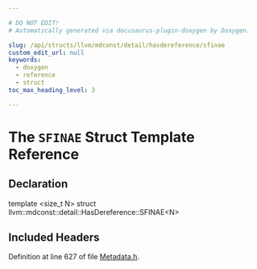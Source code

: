 ```yaml
---

# DO NOT EDIT!
# Automatically generated via docusaurus-plugin-doxygen by Doxygen.

slug: /api/structs/llvm/mdconst/detail/hasdereference/sfinae
custom_edit_url: null
keywords:
  - doxygen
  - reference
  - struct
toc_max_heading_level: 3

---
```





# The `SFINAE` Struct Template Reference

<DoxygenPage pluginConfig={pluginConfig}>



## Declaration

<CodeBlock>template &lt;size&#95;t N&gt;
struct llvm::mdconst::detail::HasDereference::SFINAE&lt;N&gt;</CodeBlock>

## Included Headers

<IncludesList>
<IncludesListItem
  filePath="llvm/IR/Metadata.h"
  permalink="/docs/api/files/include/include/llvm/include/llvm/ir/metadata-h"
  isLocal="true" />
</IncludesList>


Definition at line 627 of file <a href="/docs/api/files/include/include/llvm/include/llvm/ir/metadata-h">Metadata.h</a>.

</DoxygenPage>
